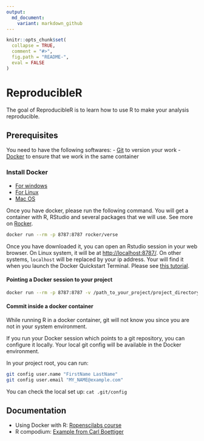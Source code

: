 ```yaml
---
output:
  md_document:
    variant: markdown_github
---
```


<!-- README.md is generated from README.Rmd. Please edit that file -->

```r
knitr::opts_chunk$set(
  collapse = TRUE,
  comment = "#>",
  fig.path = "README-",
  eval = FALSE
)
```

# ReproducibleR

The goal of ReproducibleR is to learn how to use R to make your analysis 
reproducible.

## Prerequisites 

You need to have the following softwares:
- [Git](https://git-scm.com/downloads) to version your work
- [Docker](https://docs.docker.com/install/) to ensure that we work in the same container

### Install Docker

- [For windows](https://docs.docker.com/docker-for-windows/install/)
- [For Linux](https://docs.docker.com/docker-for-windows/install/)
- [Mac OS](https://docs.docker.com/docker-for-mac/install/)

Once you have docker, please run the following command. You will get a container
with R, RStudio and several packages that we will use. See more on
[Rocker](https://github.com/rocker-org/rocker).

```bash
docker run --rm -p 8787:8787 rocker/verse

```

Once you have downloaded it, you can open an Rstudio session in your web
browser. On Linux system, it will be at
[http://localhost:8787/](http://localhost:8787/). On other systems, `localhost`
will be replaced by your ip address. Your will find it when you launch the
Docker Quickstart Terminal. Please see [this tutorial](http://ropenscilabs.github.io/r-docker-tutorial/02-Launching-Docker.html).

#### Pointing a Docker session to your project 

```bash
docker run --rm -p 8787:8787 -v /path_to_your_project/project_directory:/home/rstudio/project_directory rocker/verse
```


#### Commit inside a docker container

While running R in a docker container, git will not know you since you are not
in your system environment.

If you run your Docker session which points to a git repository, you can
configure it locally. Your local git config will be available in the Docker
environment.    

In your project root, you can run:
```bash
git config user.name "FirstName LastName"
git config user.email "MY_NAME@example.com"

```

You can check the local set up: `cat .git/config`


## Documentation

- Using Docker with R: [Ropenscilabs course](http://ropenscilabs.github.io/r-docker-tutorial/)
- R compodium: [Example from Carl Boettiger](https://github.com/cboettig/template)

